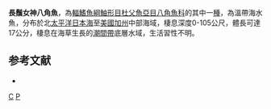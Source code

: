 {{Speciesbox
| taxon = Pallasina barbata
| binomial_authority = [[Steindachner|Steindachner]], 1876
| status = NE
| status_system = IUCN3.1
| synonyms = *''Siphagonus barbatus'', Steindachner, 1876
*''Pallasina barbata barbata'', Steindachner, 1876
}}

'''長鬚女神八角魚'''，為[[輻鰭魚綱|輻鰭魚綱]][[鮋形目|鮋形目]][[杜父魚亞目|杜父魚亞目]][[八角魚科|八角魚科]]的其中一[[種|種]]，為溫帶海水魚，分布於北[[太平洋|太平洋]][[日本海|日本海]]至[[美國|美國]][[加州|加州]]中部海域，棲息深度0-105公尺，體長可達17公分，棲息在海草生長的[[潮間帶|潮間帶]]底層水域，生活習性不明。

==参考文献==
*{{FishBase_species|genus=Pallasina|species=barbata|year=2014|month=5}}

{{魚類小作品}}
{{Taxonbar}}
[[Category:女神八角魚屬|C]]
[[Category:1876年描述的魚類|P]]